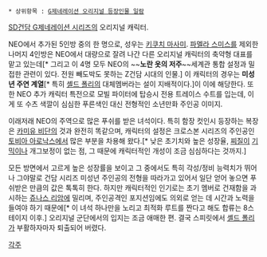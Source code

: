  * 상위항목 : [[G제네레이션 오리지널 등장인물 일람]]

[[SD건담 G제네레이션 시리즈]]의 오리지널 캐릭터.

NEO에서 추가된 5인방 중의 한 명으로, 성우는 [[키쿠치 마사미]]. [[파멜라 스미스]]를 제외한 나머지 4인방은 NEO에서 대량으로 잘려 나간 다른 오리지널 캐릭터의 축약형 대표를 맡고 있는데[* 그리고 이 4명 모두 NEO의 ~~'''노란 옷의 저주'''~~세계관 통합 설정과 밀접한 관련이 있다. 전원 빼도박도 못하는 Z건담 시대의 인물.] 이 캐릭터의 경우는 '''미성년 주연 계열'''[* 특히 [[셸드 폴리]]의 대체멤버라는 설이 지배적이다.]이 이에 해당한다. 또한 NEO 추가 캐릭터 특전으로 모빌 파이터에 탑승시 전용 트레이스 수트를 입는데, 이게 또 수츠 색깔이 심심한 푸른색인 대신 전형적인 소년만화 주인공 이미지.

이래저래 NEO의 주역으로 많은 푸쉬를 받은 녀석이다. 특히 함장 컷인시 등장하는 복장은 [[카미유 비단]]의 것과 완전히 똑같으며, 캐릭터의 설정은 크로스본 시리즈의 주인공인 [[토비아 아로낙스]]에서 많은 부분을 차용해 왔다.[* 낮은 초기치와 높은 성장율, [[찌질이]] [[기믹]]이나 개그보정이 없는 점, 그 때문에 캐릭터적인 개성이 조금 심심하다는 것까지.]

모든 방면에서 고르게 높은 성장률을 보이고 그 중에서도 특히 각성/정비 능력치가 뛰어나 그야말로 건담 시리즈 미성년 주인공의 전형을 따라가고 있어서 일단 얻어 놓으면 푸쉬받은 만큼의 값은 톡톡히 한다. 하지만 캐릭터적인 인기로는 초기 멤버로 건재함을 과시하는 [[쥬나스 리암]]에 밀리며, 주인공격인 포지션임에도 의외로 얻는 데 시간과 노력을 들여야 하기 때문에[* 이 녀석 하나만을 노리고 최적화 루트를 짠다고 해도 합류는 8스테이지 이후.] 오리지널 군단에서의 입지는 조금 애매한 편. 결국 스피릿에서 [[셸드 폴리]]가 부활하자마자 퇴출되어 버렸다.

[[각주]]
